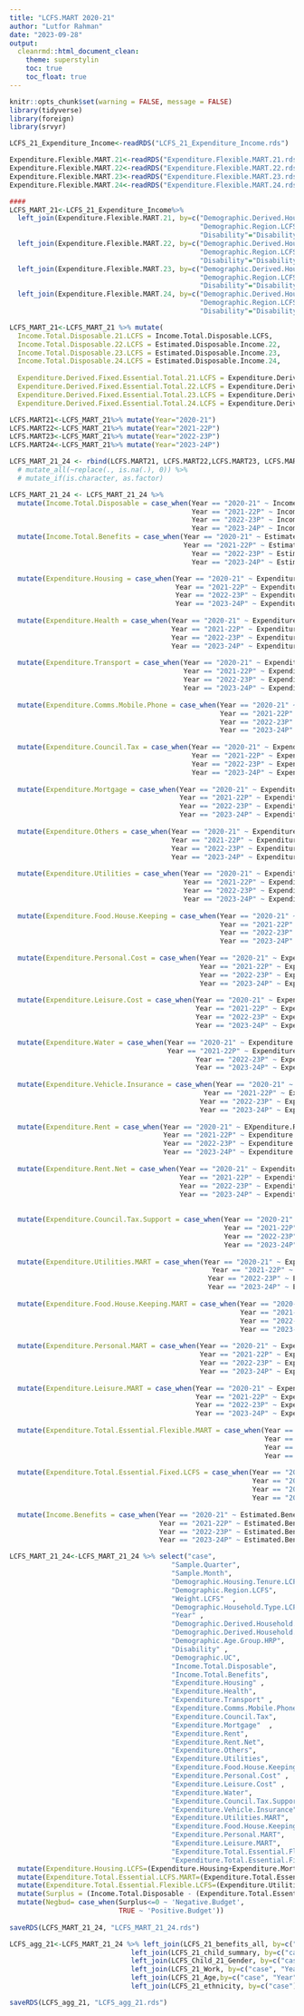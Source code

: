 ```yaml
---
title: "LCFS.MART 2020-21"
author: "Lutfor Rahman"
date: "2023-09-28"
output:
  cleanrmd::html_document_clean:
    theme: superstylin
    toc: true
    toc_float: true
---
```


```r
knitr::opts_chunk$set(warning = FALSE, message = FALSE) 
library(tidyverse)
library(foreign)
library(srvyr)

LCFS_21_Expenditure_Income<-readRDS("LCFS_21_Expenditure_Income.rds")

Expenditure.Flexible.MART.21<-readRDS("Expenditure.Flexible.MART.21.rds")
Expenditure.Flexible.MART.22<-readRDS("Expenditure.Flexible.MART.22.rds")
Expenditure.Flexible.MART.23<-readRDS("Expenditure.Flexible.MART.23.rds")
Expenditure.Flexible.MART.24<-readRDS("Expenditure.Flexible.MART.24.rds")
```


```r
####
LCFS_MART_21<-LCFS_21_Expenditure_Income%>% 
  left_join(Expenditure.Flexible.MART.21, by=c("Demographic.Derived.Household.Type.LCFS.child"="Household.Type.Child", 
                                               "Demographic.Region.LCFS"="Demographic.Region",
                                               "Disability"="Disability")) %>%
  left_join(Expenditure.Flexible.MART.22, by=c("Demographic.Derived.Household.Type.LCFS.child"="Household.Type.Child", 
                                               "Demographic.Region.LCFS"="Demographic.Region",
                                               "Disability"="Disability")) %>%
  left_join(Expenditure.Flexible.MART.23, by=c("Demographic.Derived.Household.Type.LCFS.child"="Household.Type.Child", 
                                               "Demographic.Region.LCFS"="Demographic.Region",
                                               "Disability"="Disability"))%>%
  left_join(Expenditure.Flexible.MART.24, by=c("Demographic.Derived.Household.Type.LCFS.child"="Household.Type.Child", 
                                               "Demographic.Region.LCFS"="Demographic.Region",
                                               "Disability"="Disability"))
```


```r
LCFS_MART_21<-LCFS_MART_21 %>% mutate(
  Income.Total.Disposable.21.LCFS = Income.Total.Disposable.LCFS,
  Income.Total.Disposable.22.LCFS = Estimated.Disposable.Income.22,
  Income.Total.Disposable.23.LCFS = Estimated.Disposable.Income.23,
  Income.Total.Disposable.24.LCFS = Estimated.Disposable.Income.24,
  
  Expenditure.Derived.Fixed.Essential.Total.21.LCFS = Expenditure.Derived.Fixed.Essential.Total.21.LCFS,
  Expenditure.Derived.Fixed.Essential.Total.22.LCFS = Expenditure.Derived.Fixed.Essential.Total.22.LCFS,
  Expenditure.Derived.Fixed.Essential.Total.23.LCFS = Expenditure.Derived.Fixed.Essential.Total.23.LCFS,
  Expenditure.Derived.Fixed.Essential.Total.24.LCFS = Expenditure.Derived.Fixed.Essential.Total.24.LCFS)
```


```r
LCFS.MART21<-LCFS_MART_21%>% mutate(Year="2020-21")
LCFS.MART22<-LCFS_MART_21%>% mutate(Year="2021-22P")
LCFS.MART23<-LCFS_MART_21%>% mutate(Year="2022-23P")
LCFS.MART24<-LCFS_MART_21%>% mutate(Year="2023-24P")

LCFS_MART_21_24 <- rbind(LCFS.MART21, LCFS.MART22,LCFS.MART23, LCFS.MART24)
  # mutate_all(~replace(., is.na(.), 0)) %>% 
  # mutate_if(is.character, as.factor)
```


```r
LCFS_MART_21_24 <- LCFS_MART_21_24 %>% 
  mutate(Income.Total.Disposable = case_when(Year == "2020-21" ~ Income.Total.Disposable.21.LCFS,
                                             Year == "2021-22P" ~ Income.Total.Disposable.22.LCFS,
                                             Year == "2022-23P" ~ Income.Total.Disposable.23.LCFS,
                                             Year == "2023-24P" ~ Income.Total.Disposable.24.LCFS)) %>% 
  mutate(Income.Total.Benefits = case_when(Year == "2020-21" ~ Estimated.Benefit,
                                           Year == "2021-22P" ~ Estimated.Benefit.22,
                                             Year == "2022-23P" ~ Estimated.Benefit.23,
                                             Year == "2023-24P" ~ Estimated.Benefit.24)) %>% 

  mutate(Expenditure.Housing = case_when(Year == "2020-21" ~ Expenditure.Derived.Housing.21.LCFS,
                                         Year == "2021-22P" ~ Expenditure.Housing.22.LCFS,
                                         Year == "2022-23P" ~ Expenditure.Housing.23.LCFS,
                                         Year == "2023-24P" ~ Expenditure.Housing.24.LCFS)) %>% 
  
  mutate(Expenditure.Health = case_when(Year == "2020-21" ~ Expenditure.Health.LCFS,
                                        Year == "2021-22P" ~ Expenditure.Health.22.LCFS,
                                        Year == "2022-23P" ~ Expenditure.Health.23.LCFS,
                                        Year == "2023-24P" ~ Expenditure.Health.24.LCFS)) %>% 
  
  mutate(Expenditure.Transport = case_when(Year == "2020-21" ~ Expenditure.Transport.LCFS,
                                           Year == "2021-22P" ~ Expenditure.Transport.22.LCFS,
                                           Year == "2022-23P" ~ Expenditure.Transport.23.LCFS,
                                           Year == "2023-24P" ~ Expenditure.Transport.24.LCFS)) %>% 
  
  mutate(Expenditure.Comms.Mobile.Phone = case_when(Year == "2020-21" ~ Expenditure.Comms.Mobile.Phone.LCFS,
                                                    Year == "2021-22P" ~ Expenditure.Comms.Mobile.Phone.22.LCFS,
                                                    Year == "2022-23P" ~ Expenditure.Comms.Mobile.Phone.23.LCFS,
                                                    Year == "2023-24P" ~ Expenditure.Comms.Mobile.Phone.24.LCFS)) %>% 
  
  mutate(Expenditure.Council.Tax = case_when(Year == "2020-21" ~ Expenditure.Council.Tax.LCFS,
                                             Year == "2021-22P" ~ Expenditure.Council.Tax.22.LCFS,
                                             Year == "2022-23P" ~ Expenditure.Council.Tax.23.LCFS,
                                             Year == "2023-24P" ~ Expenditure.Council.Tax.24.LCFS)) %>% 
  
  mutate(Expenditure.Mortgage = case_when(Year == "2020-21" ~ Expenditure.Derived.Mortgage.21.LCFS,
                                          Year == "2021-22P" ~ Expenditure.Derived.Mortgage.22.LCFS,
                                          Year == "2022-23P" ~ Expenditure.Derived.Mortgage.23.LCFS,
                                          Year == "2023-24P" ~ Expenditure.Derived.Mortgage.24.LCFS)) %>% 
  
  mutate(Expenditure.Others = case_when(Year == "2020-21" ~ Expenditure.Derived.Other.Essentials.21.LCFS,
                                        Year == "2021-22P" ~ Expenditure.Other.Essentials.22.LCFS,
                                        Year == "2022-23P" ~ Expenditure.Other.Essentials.23.LCFS,
                                        Year == "2023-24P" ~ Expenditure.Other.Essentials.24.LCFS)) %>% 
  
  mutate(Expenditure.Utilities = case_when(Year == "2020-21" ~ Expenditure.Derived.Utilities.21.LCFS,
                                           Year == "2021-22P" ~ Expenditure.Utilities.22.LCFS,
                                           Year == "2022-23P" ~ Expenditure.Utilities.23.LCFS,
                                           Year == "2023-24P" ~ Expenditure.Utilities.24.LCFS)) %>% 
  
  mutate(Expenditure.Food.House.Keeping = case_when(Year == "2020-21" ~ Expenditure.All.Food.21.LCFS,
                                                    Year == "2021-22P" ~ Expenditure.All.Food.22.LCFS,
                                                    Year == "2022-23P" ~ Expenditure.All.Food.23.LCFS,
                                                    Year == "2023-24P" ~ Expenditure.All.Food.24.LCFS))%>% 
  
  mutate(Expenditure.Personal.Cost = case_when(Year == "2020-21" ~ Expenditure.Clothes.Footwear.LCFS,
                                               Year == "2021-22P" ~ Expenditure.Clothes.Footwear.22.LCFS,
                                               Year == "2022-23P" ~ Expenditure.Clothes.Footwear.23.LCFS,
                                               Year == "2023-24P" ~ Expenditure.Clothes.Footwear.24.LCFS)) %>% 
  
  mutate(Expenditure.Leisure.Cost = case_when(Year == "2020-21" ~ Expenditure.Derived.Leisure.Gift.21.LCFS,
                                              Year == "2021-22P" ~ Expenditure.Leisure.Gift.22.LCFS,
                                              Year == "2022-23P" ~ Expenditure.Leisure.Gift.23.LCFS,
                                              Year == "2023-24P" ~ Expenditure.Leisure.Gift.24.LCFS)) %>%
  
  mutate(Expenditure.Water = case_when(Year == "2020-21" ~ Expenditure.Water.LCFS,
                                       Year == "2021-22P" ~ Expenditure.Water.22.LCFS,
                                              Year == "2022-23P" ~ Expenditure.Water.23.LCFS,
                                              Year == "2023-24P" ~ Expenditure.Water.24.LCFS)) %>%
  
  mutate(Expenditure.Vehicle.Insurance = case_when(Year == "2020-21" ~ Expenditure.Vehicle.Insurance.LCFS,
                                                Year == "2021-22P" ~ Expenditure.Vehicle.Insurance.22.LCFS,
                                               Year == "2022-23P" ~ Expenditure.Vehicle.Insurance.23.LCFS,
                                               Year == "2023-24P" ~ Expenditure.Vehicle.Insurance.24.LCFS)) %>%
 
  mutate(Expenditure.Rent = case_when(Year == "2020-21" ~ EXpenditure.Rent.LCFS,
                                      Year == "2021-22P" ~ Expenditure.Rent.22.LCFS,
                                      Year == "2022-23P" ~ Expenditure.Rent.23.LCFS,
                                      Year == "2023-24P" ~ Expenditure.Rent.24.LCFS))%>%
  
  mutate(Expenditure.Rent.Net = case_when(Year == "2020-21" ~ Expenditure.Rent.Rate.Net.LCFS,
                                          Year == "2021-22P" ~ Expenditure.Rent.Rate.Net.22.LCFS,
                                          Year == "2022-23P" ~ Expenditure.Rent.Rate.Net.23.LCFS,
                                          Year == "2023-24P" ~ Expenditure.Rent.Rate.Net.24.LCFS))%>%
  
  
  mutate(Expenditure.Council.Tax.Support = case_when(Year == "2020-21" ~ Expenditure.Council.Tax.Support.LCFS,
                                                     Year == "2021-22P" ~ Expenditure.Council.Tax.Support.22.LCFS,
                                                     Year == "2022-23P" ~ Expenditure.Council.Tax.Support.23.LCFS,
                                                     Year == "2023-24P" ~ Expenditure.Council.Tax.Support.24.LCFS)) %>% 
  
  mutate(Expenditure.Utilities.MART = case_when(Year == "2020-21" ~ Expenditure.Utilities.21.MART,
                                                  Year == "2021-22P" ~ Expenditure.Utilities.22.MART,
                                                 Year == "2022-23P" ~ Expenditure.Utilities.23.MART,
                                                 Year == "2023-24P" ~ Expenditure.Utilities.24.MART)) %>% 
  
  mutate(Expenditure.Food.House.Keeping.MART = case_when(Year == "2020-21" ~ Expenditure.Food.House.Keeping.21.MART,
                                                         Year == "2021-22P" ~ Expenditure.Food.House.Keeping.22.MART,
                                                         Year == "2022-23P" ~ Expenditure.Food.House.Keeping.23.MART,
                                                         Year == "2023-24P" ~ Expenditure.Food.House.Keeping.24.MART))%>% 
  
  mutate(Expenditure.Personal.MART = case_when(Year == "2020-21" ~ Expenditure.Personal.Cost.21.MART,
                                               Year == "2021-22P" ~ Expenditure.Personal.Cost.22.MART,
                                               Year == "2022-23P" ~ Expenditure.Personal.Cost.23.MART,
                                               Year == "2023-24P" ~ Expenditure.Personal.Cost.24.MART)) %>%
  
  mutate(Expenditure.Leisure.MART = case_when(Year == "2020-21" ~ Expenditure.Leisure.21.MART,
                                              Year == "2021-22P" ~ Expenditure.Leisure.23.MART,
                                              Year == "2022-23P" ~ Expenditure.Leisure.23.MART,
                                              Year == "2023-24P" ~ Expenditure.Leisure.24.MART)) %>% 
  
  mutate(Expenditure.Total.Essential.Flexible.MART = case_when(Year == "2020-21" ~ Derived.Flexible.Expenditure.Total.21.MART,
                                                               Year == "2021-22P" ~ Derived.Flexible.Expenditure.Total.22.MART,
                                                               Year == "2022-23P" ~ Derived.Flexible.Expenditure.Total.23.MART,
                                                               Year == "2023-24P" ~ Derived.Flexible.Expenditure.Total.24.MART)) %>%
  
  mutate(Expenditure.Total.Essential.Fixed.LCFS = case_when(Year == "2020-21" ~ Expenditure.Derived.Fixed.Essential.Total.21.LCFS,
                                                            Year == "2021-22P" ~ Expenditure.Derived.Fixed.Essential.Total.22.LCFS,
                                                            Year == "2022-23P" ~ Expenditure.Derived.Fixed.Essential.Total.23.LCFS,
                                                            Year == "2023-24P" ~ Expenditure.Derived.Fixed.Essential.Total.24.LCFS))%>%
  
  mutate(Income.Benefits = case_when(Year == "2020-21" ~ Estimated.Benefit,
                                     Year == "2021-22P" ~ Estimated.Benefit.22,
                                     Year == "2022-23P" ~ Estimated.Benefit.23,
                                     Year == "2023-24P" ~ Estimated.Benefit.24)) 
```


```r
LCFS_MART_21_24<-LCFS_MART_21_24 %>% select("case", 
                                        "Sample.Quarter", 
                                        "Sample.Month",                                 
                                        "Demographic.Housing.Tenure.LCFS" ,              
                                        "Demographic.Region.LCFS",                      
                                        "Weight.LCFS"  ,                                
                                        "Demographic.Household.Type.LCFS" , 
                                        "Year" ,  
                                        "Demographic.Derived.Household.Type.LCFS" ,     
                                        "Demographic.Derived.Household.Type.LCFS.child", 
                                        "Demographic.Age.Group.HRP",
                                        "Disability" , 
                                        "Demographic.UC",                
                                        "Income.Total.Disposable",
                                        "Income.Total.Benefits",
                                        "Expenditure.Housing" ,                          
                                        "Expenditure.Health",                            
                                        "Expenditure.Transport" ,                       
                                        "Expenditure.Comms.Mobile.Phone",               
                                        "Expenditure.Council.Tax",                      
                                        "Expenditure.Mortgage"  ,   
                                        "Expenditure.Rent",
                                        "Expenditure.Rent.Net",
                                        "Expenditure.Others",                            
                                        "Expenditure.Utilities",                         
                                        "Expenditure.Food.House.Keeping" ,              
                                        "Expenditure.Personal.Cost" ,                    
                                        "Expenditure.Leisure.Cost" ,                      
                                        "Expenditure.Water",
                                        "Expenditure.Council.Tax.Support", 
                                        "Expenditure.Vehicle.Insurance", 
                                        "Expenditure.Utilities.MART",                   
                                        "Expenditure.Food.House.Keeping.MART"   ,       
                                        "Expenditure.Personal.MART",                     
                                        "Expenditure.Leisure.MART",                     
                                        "Expenditure.Total.Essential.Flexible.MART",     
                                        "Expenditure.Total.Essential.Fixed.LCFS" ) %>% 
  mutate(Expenditure.Housing.LCFS=(Expenditure.Housing+Expenditure.Mortgage)) %>% 
  mutate(Expenditure.Total.Essential.LCFS.MART=(Expenditure.Total.Essential.Flexible.MART + Expenditure.Total.Essential.Fixed.LCFS)) %>% 
  mutate(Expenditure.Total.Essential.Flexible.LCFS=(Expenditure.Utilities+Expenditure.Food.House.Keeping+Expenditure.Personal.Cost+Expenditure.Leisure.Cost)) %>% 
  mutate(Surplus = (Income.Total.Disposable - (Expenditure.Total.Essential.Flexible.MART + Expenditure.Total.Essential.Fixed.LCFS))) %>% 
  mutate(Negbud= case_when(Surplus<=0 ~ 'Negative.Budget',
                           TRUE ~ 'Positive.Budget')) 
  
saveRDS(LCFS_MART_21_24, "LCFS_MART_21_24.rds")


```


```r
LCFS_agg_21<-LCFS_MART_21_24 %>% left_join(LCFS_21_benefits_all, by=c("case", "Year")) %>% #adding all benefits
                              left_join(LCFS_21_child_summary, by=c("case")) %>% 
                              left_join(LCFS_Child_21_Gender, by=c("case")) %>% 
                              left_join(LCFS_21_Work, by=c("case", "Year")) %>% 
                              left_join(LCFS_21_Age,by=c("case", "Year")) %>% 
                              left_join(LCFS_21_ethnicity, by=c("case"))

saveRDS(LCFS_agg_21, "LCFS_agg_21.rds")
```


